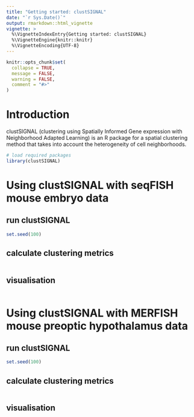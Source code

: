 ```yaml
---
title: "Getting started: clustSIGNAL"
date: "`r Sys.Date()`"
output: rmarkdown::html_vignette
vignette: >
  %\VignetteIndexEntry{Getting started: clustSIGNAL}
  %\VignetteEngine{knitr::knitr}
  %\VignetteEncoding{UTF-8}
---
```


```r
knitr::opts_chunk$set(
  collapse = TRUE,
  message = FALSE,
  warning = FALSE,
  comment = "#>"
)
```

# Introduction

clustSIGNAL (clustering using Spatially Informed Gene expression with Neighborhood Adapted Learning) is an R package for a spatial clustering method that takes into account the heterogeneity of cell neighborhoods.

```r
# load required packages
library(clustSIGNAL)

```

# Using clustSIGNAL with seqFISH mouse embryo data

## run clustSIGNAL

```r
set.seed(100)

```

## calculate clustering metrics

```r

```

## visualisation

```r

```

# Using clustSIGNAL with MERFISH mouse preoptic hypothalamus data

## run clustSIGNAL

```r
set.seed(100)

```

## calculate clustering metrics

```r

```

## visualisation

```r

```

